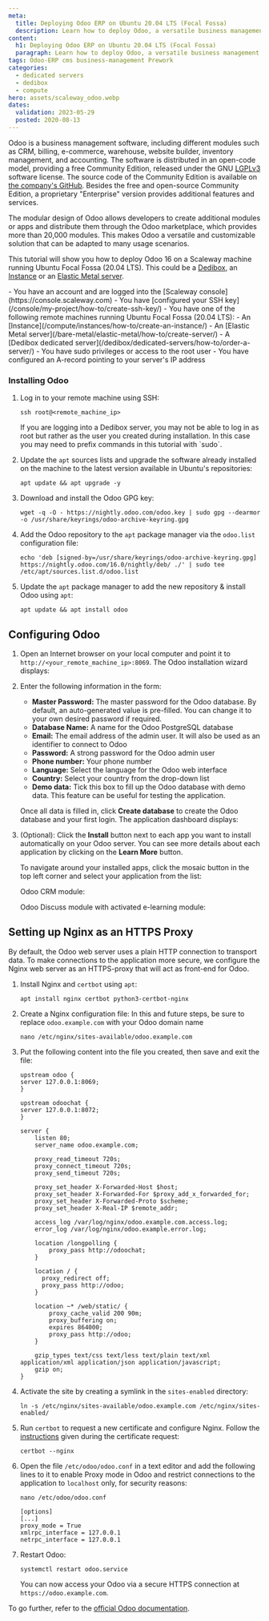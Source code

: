 ```yaml
---
meta:
  title: Deploying Odoo ERP on Ubuntu 20.04 LTS (Focal Fossa)
  description: Learn how to deploy Odoo, a versatile business management software on Ubuntu 20.04 LTS (Focal Fossa)
content:
  h1: Deploying Odoo ERP on Ubuntu 20.04 LTS (Focal Fossa)
  paragraph: Learn how to deploy Odoo, a versatile business management software on Ubuntu 20.04 LTS (Focal Fossa)
tags: Odoo-ERP cms business-management Prework
categories:
  - dedicated servers
  - dedibox
  - compute
hero: assets/scaleway_odoo.webp
dates:
  validation: 2023-05-29
  posted: 2020-08-13
---
```


Odoo is a business management software, including different modules such as CRM, billing, e-commerce, warehouse, website builder, inventory management, and accounting. The software is distributed in an open-code model, providing a free Community Edition, released under the GNU [LGPLv3](https://www.gnu.org/licenses/lgpl-3.0.en.html) software license. The source code of the Community Edition is available on [the company's GitHub](https://github.com/odoo/odoo). Besides the free and open-source Community Edition, a proprietary "Enterprise" version provides additional features and services.

The modular design of Odoo allows developers to create additional modules or apps and distribute them through the Odoo marketplace, which provides more than 20,000 modules. This makes Odoo a versatile and customizable solution that can be adapted to many usage scenarios.

This tutorial will show you how to deploy Odoo 16 on a Scaleway machine running Ubuntu Focal Fossa (20.04 LTS). This could be a [Dedibox](https://www.scaleway.com/en/dedibox/), an [Instance](https://www.scaleway.com/en/virtual-instances/) or an [Elastic Metal server](https://www.scaleway.com/en/elastic-metal/).

<Macro id="iam-requirements" />
 
<Message type="requirement">
  - You have an account and are logged into the [Scaleway console](https://console.scaleway.com)
  - You have [configured your SSH key](/console/my-project/how-to/create-ssh-key/)
  - You have one of the following remote machines running Ubuntu Focal Fossa (20.04 LTS):
    - An [Instance](/compute/instances/how-to/create-an-instance/)
    - An [Elastic Metal server](/bare-metal/elastic-metal/how-to/create-server/)
    - A [Dedibox dedicated server](/dedibox/dedicated-servers/how-to/order-a-server/)
  - You have sudo privileges or access to the root user
  - You have configured an A-record pointing to your server's IP address
</Message> 

### Installing Odoo

1. Log in to your remote machine using SSH:
    ```
    ssh root@<remote_machine_ip>
    ```

    <Message type="note">
      If you are logging into a Dedibox server, you may not be able to log in as root but rather as the user you created during installation. In this case you may need to prefix commands in this tutorial with `sudo`.
    </Message>
2. Update the `apt` sources lists and upgrade the software already installed on the machine to the latest version available in Ubuntu's repositories:
    ```
    apt update && apt upgrade -y
    ```
3. Download and install the Odoo GPG key:
    ```
    wget -q -O - https://nightly.odoo.com/odoo.key | sudo gpg --dearmor -o /usr/share/keyrings/odoo-archive-keyring.gpg
    ```
4. Add the Odoo repository to the `apt` package manager via the `odoo.list` configuration file:
    ```
    echo 'deb [signed-by=/usr/share/keyrings/odoo-archive-keyring.gpg] https://nightly.odoo.com/16.0/nightly/deb/ ./' | sudo tee /etc/apt/sources.list.d/odoo.list
    ```
5. Update the `apt` package manager to add the new repository & install Odoo using `apt`:
    ```
    apt update && apt install odoo
    ```

## Configuring Odoo

1. Open an Internet browser on your local computer and point it to `http://<your_remote_machine_ip>:8069`. The Odoo installation wizard displays:
    <Lightbox src="scaleway-odoo14_install.webp" width="600" alt="" />
2. Enter the following information in the form:
    - **Master Password:** The master password for the Odoo database. By default, an auto-generated value is pre-filled. You can change it to your own desired password if required.
    - **Database Name:** A name for the Odoo PostgreSQL database
    - **Email:** The email address of the admin user. It will also be used as an identifier to connect to Odoo
    - **Password:** A strong password for the Odoo admin user
    - **Phone number:** Your phone number
    - **Language:** Select the language for the Odoo web interface
    - **Country:** Select your country from the drop-down list
    - **Demo data:** Tick this box to fill up the Odoo database with demo data. This feature can be useful for testing the application.

    Once all data is filled in, click **Create database** to create the Odoo database and your first login. The application dashboard displays:

    <Lightbox src="scaleway-odoo_app_dashboard.webp" width="900" alt="" />
3. (Optional): Click the **Install** button next to each app you want to install automatically on your Odoo server. You can see more details about each application by clicking on the **Learn More** button.

    To navigate around your installed apps, click the mosaic button in the top left corner and select your application from the list:

    <Lightbox src="scaleway-odoo_menu.webp" width="135" alt="" />

    Odoo CRM module:

    <Lightbox src="scaleway-odoo_crm.webp" width="900" alt="" />

    Odoo Discuss module with activated e-learning module:

    <Lightbox src="scaleway-odoo_discuss.webp" width="900" alt="" />

## Setting up Nginx as an HTTPS Proxy

By default, the Odoo web server uses a plain HTTP connection to transport data. To make connections to the application more secure, we configure the Nginx web server as an HTTPS-proxy that will act as front-end for Odoo.

1. Install Nginx and `certbot` using `apt`:
    ```
    apt install nginx certbot python3-certbot-nginx
    ```
2. Create a Nginx configuration file:
    <Message type="important">
      In this and future steps, be sure to replace `odoo.example.com` with your Odoo domain name
    </Message> 

    ```
    nano /etc/nginx/sites-available/odoo.example.com 
    ```

3. Put the following content into the file you created, then save and exit the file:
    ```
    upstream odoo {
    server 127.0.0.1:8069;
    }

    upstream odoochat {
    server 127.0.0.1:8072;
    }

    server {
        listen 80;
        server_name odoo.example.com;

        proxy_read_timeout 720s;
        proxy_connect_timeout 720s;
        proxy_send_timeout 720s;

        proxy_set_header X-Forwarded-Host $host;
        proxy_set_header X-Forwarded-For $proxy_add_x_forwarded_for;
        proxy_set_header X-Forwarded-Proto $scheme;
        proxy_set_header X-Real-IP $remote_addr;

        access_log /var/log/nginx/odoo.example.com.access.log;
        error_log /var/log/nginx/odoo.example.error.log;

        location /longpolling {
            proxy_pass http://odoochat;
        }

        location / {
          proxy_redirect off;
          proxy_pass http://odoo;
        }

        location ~* /web/static/ {
            proxy_cache_valid 200 90m;
            proxy_buffering on;
            expires 864000;
            proxy_pass http://odoo;
        }

        gzip_types text/css text/less text/plain text/xml application/xml application/json application/javascript;
        gzip on;
    }
    ```
4. Activate the site by creating a symlink in the `sites-enabled` directory:
    ```
    ln -s /etc/nginx/sites-available/odoo.example.com /etc/nginx/sites-enabled/
    ```
5. Run `certbot` to request a new certificate and configure Nginx. Follow the [instructions](/tutorials/configure-nginx-lets-encrypt/#installing-certbot-and-obtaining-a-certificate) given during the certificate request:
    ```
    certbot --nginx
    ```
6. Open the file `/etc/odoo/odoo.conf` in a text editor and add the following lines to it to enable Proxy mode in Odoo and restrict connections to the application to `localhost` only, for security reasons:
    ```
    nano /etc/odoo/odoo.conf
    ```

    ```
    [options]
    [...]
    proxy_mode = True
    xmlrpc_interface = 127.0.0.1
    netrpc_interface = 127.0.0.1
    ```
7. Restart Odoo:
    ```
    systemctl restart odoo.service
    ```

    You can now access your Odoo via a secure HTTPS connection at `https://odoo.example.com`.

To go further, refer to the [official Odoo documentation](https://www.odoo.com/documentation/master/applications.html).

